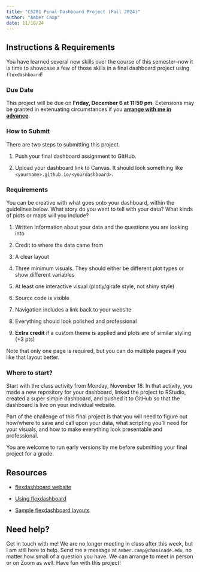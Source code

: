 ```yaml
---
title: "CS201 Final Dashboard Project (Fall 2024)"
author: "Amber Camp"
date: 11/18/24
---
```


## Instructions & Requirements

You have learned several new skills over the course of this semester–now it is time to showcase a few of those skills in a final dashboard project using `flexdashboard`!

### Due Date

This project will be due on **Friday, December 6 at 11:59 pm**. Extensions may be granted in extenuating circumstances if you [**arrange with me in advance**]{.underline}.

### How to Submit

There are two steps to submitting this project.

1.  Push your final dashboard assignment to GitHub.

2.  Upload your dashboard link to Canvas. It should look something like `<yourname>.github.io/<yourdashboard>`.

### Requirements

You can be creative with what goes onto your dashboard, within the guidelines below. What story do you want to tell with your data? What kinds of plots or maps will you include?

1.  Written information about your data and the questions you are looking into

2.  Credit to where the data came from

3.  A clear layout

4.  Three minimum visuals. They should either be different plot types or show different variables

5.  At least one interactive visual (plotly/girafe style, not shiny style)

6.  Source code is visible

7.  Navigation includes a link back to your website

8.  Everything should look polished and professional

9.  **Extra credit** if a custom theme is applied and plots are of similar styling (+3 pts)

Note that only one page is required, but you can do multiple pages if you like that layout better.

### Where to start?

Start with the class activity from Monday, November 18. In that activity, you made a new repository for your dashboard, linked the project to RStudio, created a super simple dashboard, and pushed it to GitHub so that the dashboard is live on your individual website.

Part of the challenge of this final project is that you will need to figure out how/where to save and call upon your data, what scripting you'll need for your visuals, and how to make everything look presentable and professional.

You are welcome to run early versions by me before submitting your final project for a grade.

## Resources

-   [flexdashboard website](https://pkgs.rstudio.com/flexdashboard/)

-   [Using flexdashboard](https://rstudio.github.io/flexdashboard/articles/using.html)

-   [Sample flexdashboard layouts](https://pkgs.rstudio.com/flexdashboard/articles/layouts.html)

## Need help?

Get in touch with me! We are no longer meeting in class after this week, but I am still here to help. Send me a message at `amber.camp@chaminade.edu`, no matter how small of a question you have. We can arrange to meet in person or on Zoom as well. Have fun with this project!
